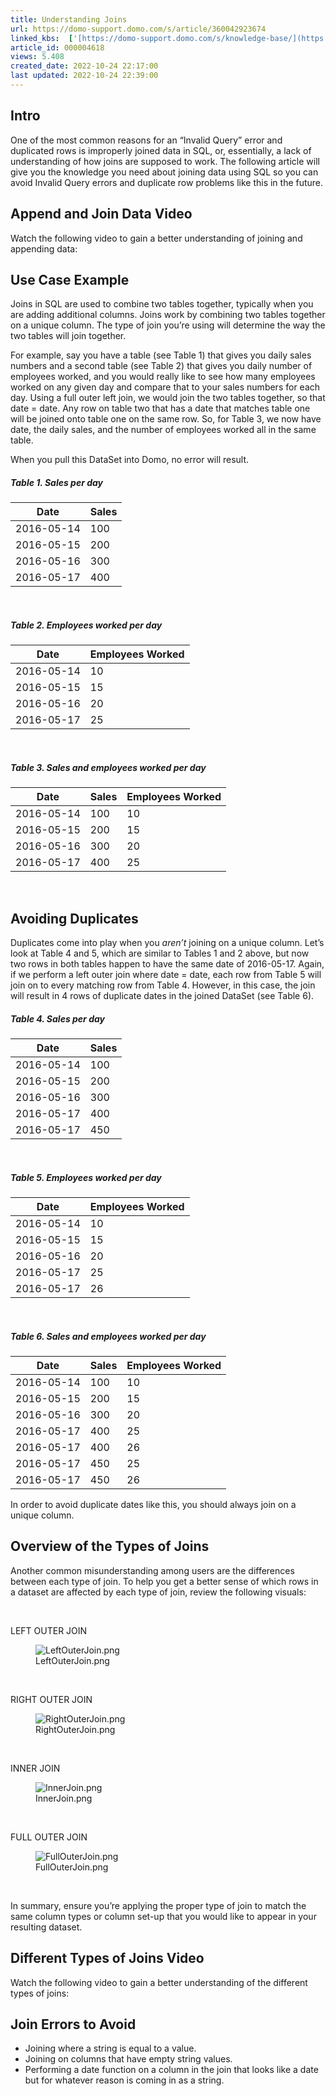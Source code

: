 ```yaml
---
title: Understanding Joins
url: https://domo-support.domo.com/s/article/360042923674
linked_kbs:  ['[https://domo-support.domo.com/s/knowledge-base/](https://domo-support.domo.com/s/knowledge-base/)', '[https://domo-support.domo.com/s/](https://domo-support.domo.com/s/)', '[https://domo-support.domo.com/s/topic/0TO5w000000Zan0GAC](https://domo-support.domo.com/s/topic/0TO5w000000Zan0GAC)', '[https://domo-support.domo.com/s/topic/0TO5w000000ZanSGAS](https://domo-support.domo.com/s/topic/0TO5w000000ZanSGAS)', '[https://domo-support.domo.com/s/article/360042923674](https://domo-support.domo.com/s/article/360042923674)', '[https://domo-support.domo.com/s/topic/0TO5w000000ZanSGAS/data-literacy](https://domo-support.domo.com/s/topic/0TO5w000000ZanSGAS/data-literacy)', '[https://domo-support.domo.com/s/article/360043429933](https://domo-support.domo.com/s/article/360043429933)', '[https://domo-support.domo.com/s/article/360043429953](https://domo-support.domo.com/s/article/360043429953)', '[https://domo-support.domo.com/s/article/360042925494](https://domo-support.domo.com/s/article/360042925494)', '[https://domo-support.domo.com/s/article/360043429913](https://domo-support.domo.com/s/article/360043429913)', '[https://domo-support.domo.com/s/article/4408174643607](https://domo-support.domo.com/s/article/4408174643607)', '[https://domo-support.domo.com/s/login/](https://domo-support.domo.com/s/login/)']
article_id: 000004618
views: 5.408
created_date: 2022-10-24 22:17:00
last updated: 2022-10-24 22:39:00
---
```




Intro
-----


One of the most common reasons for an “Invalid Query” error and duplicated rows is improperly joined data in SQL, or, essentially, a lack of understanding of how joins are supposed to work. The following article will give you the knowledge you need about joining data using SQL so you can avoid Invalid Query errors and duplicate row problems like this in the future.


Append and Join Data Video
--------------------------


Watch the following video to gain a better understanding of joining and appending data:



Use Case Example
----------------


Joins in SQL are used to combine two tables together, typically when you are adding additional columns. Joins work by combining two tables together on a unique column. The type of join you’re using will determine the way the two tables will join together. 


For example, say you have a table (see Table 1) that gives you daily sales numbers and a second table (see Table 2) that gives you daily number of employees worked, and you would really like to see how many employees worked on any given day and compare that to your sales numbers for each day. Using a full outer left join, we would join the two tables together, so that date = date. Any row on table two that has a date that matches table one will be joined onto table one on the same row. So, for Table 3, we now have date, the daily sales, and the number of employees worked all in the same table.


When you pull this DataSet into Domo, no error will result.


##### Table 1. Sales per day




| Date | Sales |
| --- | --- |
| 2016-05-14 | 100 |
| 2016-05-15 | 200 |
| 2016-05-16 | 300 |
| 2016-05-17 | 400 |


 


##### Table 2. Employees worked per day




| Date | Employees Worked |
| --- | --- |
| 2016-05-14 | 10 |
| 2016-05-15 | 15 |
| 2016-05-16 | 20 |
| 2016-05-17 | 25 |


 


##### Table 3. Sales and employees worked per day




| Date | Sales | Employees Worked |
| --- | --- | --- |
| 2016-05-14 | 100 | 10 |
| 2016-05-15 | 200 | 15 |
| 2016-05-16 | 300 | 20 |
| 2016-05-17 | 400 | 25 |


 


Avoiding Duplicates
-------------------


Duplicates come into play when you *aren’t* joining on a unique column. Let’s look at Table 4 and 5, which are similar to Tables 1 and 2 above, but now two rows in both tables happen to have the same date of 2016-05-17. Again, if we perform a left outer join where date = date, each row from Table 5 will join on to every matching row from Table 4. However, in this case, the join will result in 4 rows of duplicate dates in the joined DataSet (see Table 6). 


##### Table 4. Sales per day




| Date | Sales |
| --- | --- |
| 2016-05-14 | 100 |
| 2016-05-15 | 200 |
| 2016-05-16 | 300 |
| 2016-05-17 | 400 |
| 2016-05-17 | 450 |


 


##### Table 5. Employees worked per day




| Date | Employees Worked |
| --- | --- |
| 2016-05-14 | 10 |
| 2016-05-15 | 15 |
| 2016-05-16 | 20 |
| 2016-05-17 | 25 |
| 2016-05-17 | 26 |


 


##### Table 6. Sales and employees worked per day




| Date | Sales | Employees Worked |
| --- | --- | --- |
| 2016-05-14 | 100 | 10 |
| 2016-05-15 | 200 | 15 |
| 2016-05-16 | 300 | 20 |
| 2016-05-17 | 400 | 25 |
| 2016-05-17 | 400 | 26 |
| 2016-05-17 | 450 | 25 |
| 2016-05-17 | 450 | 26 |


In order to avoid duplicate dates like this, you should always join on a unique column.


Overview of the Types of Joins
------------------------------


Another common misunderstanding among users are the differences between each type of join. To help you get a better sense of which rows in a dataset are affected by each type of join, review the following visuals:


 


LEFT OUTER JOIN


![LeftOuterJoin.png](LeftOuterJoin.png)


 


RIGHT OUTER JOIN


![RightOuterJoin.png](RightOuterJoin.png)


 


INNER JOIN


![InnerJoin.png](InnerJoin.png)


 


FULL OUTER JOIN


![FullOuterJoin.png](FullOuterJoin.png)


 


In summary, ensure you’re applying the proper type of join to match the same column types or column set-up that you would like to appear in your resulting dataset.


Different Types of Joins Video
------------------------------


Watch the following video to gain a better understanding of the different types of joins:



Join Errors to Avoid
--------------------


* Joining where a string is equal to a value.
* Joining on columns that have empty string values.
* Performing a date function on a column in the join that looks like a date but for whatever reason is coming in as a string.


 

